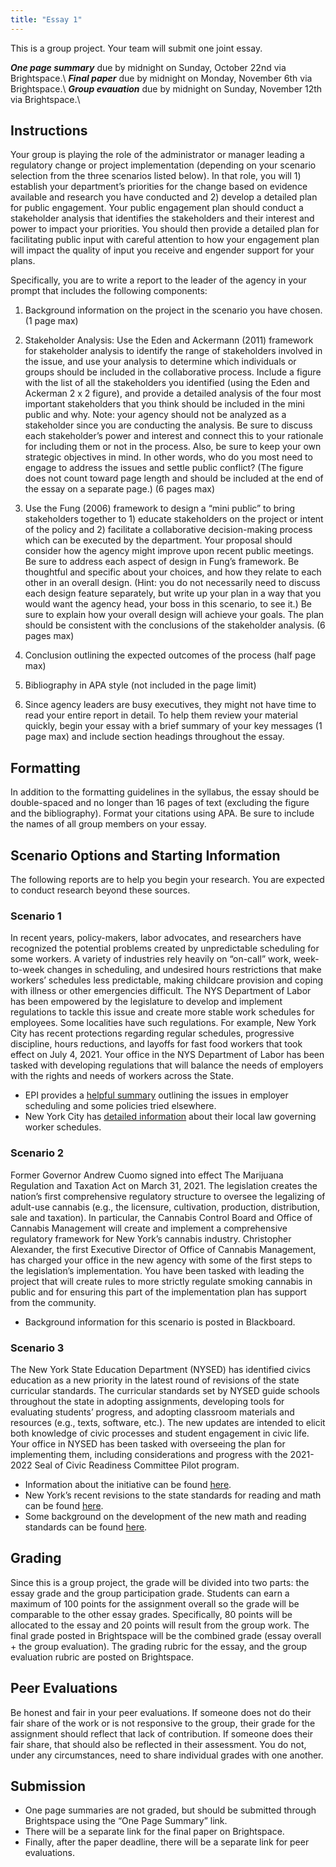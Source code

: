 ```yaml
---
title: "Essay 1"
---
```


:::{.callout-important}
This is a group project.  Your team will submit one joint essay.
:::

:::{.callout-note}
**_One page summary_** due by midnight on Sunday, October 22nd via Brightspace.\\
**_Final paper_** due by midnight on Monday, November 6th via Brightspace.\\
**_Group evauation_** due by midnight on Sunday, November 12th via Brightspace.\\
:::

## Instructions
Your group is playing the role of the administrator or manager leading a regulatory change or project implementation (depending on your scenario selection from the three scenarios listed below). In that role, you will 1) establish your department’s priorities for the change based on evidence available and research you have conducted and 2) develop a detailed plan for public engagement. Your public engagement plan should conduct a stakeholder analysis that identifies the stakeholders and their interest and power to impact your priorities. You should then provide a detailed plan for facilitating public input with careful attention to how your engagement plan will impact the quality of input you receive and engender support for your plans. 

Specifically, you are to write a report to the leader of the agency in your prompt that includes the following components:

1. Background information on the project in the scenario you have chosen.  (1 page max)

2.	Stakeholder Analysis: Use the Eden and Ackermann (2011) framework for stakeholder analysis to identify the range of stakeholders involved in the issue, and use your analysis to determine which individuals or groups should be included in the collaborative process. Include a figure with the list of all the stakeholders you identified (using the Eden and Ackerman 2 x 2 figure), and provide a detailed analysis of the four most important stakeholders that you think should be included in the mini public and why. Note: your agency should not be analyzed as a stakeholder since you are conducting the analysis.  Be sure to discuss each stakeholder’s power and interest and connect this to your rationale for including them or not in the process. Also, be sure to keep your own strategic objectives in mind. In other words, who do you most need to engage to address the issues and settle public conflict? (The figure does not count toward page length and should be included at the end of the essay on a separate page.) (6 pages max)

3.	Use the Fung (2006) framework to design a “mini public” to bring stakeholders together to 1) educate stakeholders on the project or intent of the policy and 2) facilitate a collaborative decision-making process which can be executed by the department.  Your proposal should consider how the agency might improve upon recent public meetings.  Be sure to address each aspect of design in Fung’s framework. Be thoughtful and specific about your choices, and how they relate to each other in an overall design. (Hint: you do not necessarily need to discuss each design feature separately, but write up your plan in a way that you would want the agency head, your boss in this scenario, to see it.) Be sure to explain how your overall design will achieve your goals. The plan should be consistent with the conclusions of the stakeholder analysis. (6 pages max)

4.	Conclusion outlining the expected outcomes of the process (half page max)

5.	Bibliography in APA style (not included in the page limit)

6.	Since agency leaders are busy executives, they might not have time to read your entire report in detail.  To help them review your material quickly, begin your essay with a brief summary of your key messages (1 page max) and include section headings throughout the essay.

## Formatting
In addition to the formatting guidelines in the syllabus, the essay should be double-spaced and no longer than 16 pages of text (excluding the figure and the bibliography).  Format your citations using APA.  Be sure to include the names of all group members on your essay.

## Scenario Options and Starting Information
The following reports are to help you begin your research.  You are expected to conduct research beyond these sources.

### Scenario 1
In recent years, policy-makers, labor advocates, and researchers have recognized the potential problems created by unpredictable scheduling for some workers. A variety of industries rely heavily on “on-call” work, week-to-week changes in scheduling, and undesired hours restrictions that make workers’ schedules less predictable, making childcare provision and coping with illness or other emergencies difficult. The NYS Department of Labor has been empowered by the legislature to develop and implement regulations to tackle this issue and create more stable work schedules for employees. Some localities have such regulations. For example, New York City has recent protections regarding regular schedules, progressive discipline, hours reductions, and layoffs for fast food workers that took effect on July 4, 2021. Your office in the NYS Department of Labor has been tasked with developing regulations that will balance the needs of employers with the rights and needs of workers across the State. 

- EPI provides a [helpful summary](https://www.epi.org/publication/fair-workweek-laws-help-more-than-1-8-million-workers/) outlining the issues in employer scheduling and some policies tried elsewhere.
- New York City has [detailed information](https://www1.nyc.gov/site/dca/workers/workersrights/fastfood-retail-workers.page) about their local law governing worker schedules.

### Scenario 2
Former Governor Andrew Cuomo signed into effect The Marijuana Regulation and Taxation Act on March 31, 2021. The legislation creates the nation’s first comprehensive regulatory structure to oversee the legalizing of adult-use cannabis (e.g., the licensure, cultivation, production, distribution, sale and taxation). In particular, the Cannabis Control Board and Office of Cannabis Management will create and implement a comprehensive regulatory framework for New York's cannabis industry. Christopher Alexander, the first Executive Director of Office of Cannabis Management, has charged your office in the new agency with some of the first steps to the legislation’s implementation. You have been tasked with leading the project that will create rules to more strictly regulate smoking cannabis in public and for ensuring this part of the implementation plan has support from the community.

- Background information for this scenario is posted in Blackboard.

### Scenario 3
The New York State Education Department (NYSED) has identified civics education as a new priority in the latest round of revisions of the state curricular standards. The curricular standards set by NYSED guide schools throughout the state in adopting assignments, developing tools for evaluating students’ progress, and adopting classroom materials and resources (e.g., texts, software, etc.). The new updates are intended to elicit both knowledge of civic processes and student engagement in civic life. Your office in NYSED has been tasked with overseeing the plan for implementing them, including considerations and progress with the 2021-2022 Seal of Civic Readiness Committee Pilot program. 

- Information about the initiative can be found [here](http://www.nysed.gov/curriculum-instruction/civic-readiness-initiative).
- New York’s recent revisions to the state standards for reading and math can be found [here](http://www.nysed.gov/next-generation-learning-standards).
- Some background on the development of the new math and reading standards can be found [here](https://www.edweek.org/teaching-learning/new-york-has-rewritten-the-common-core-heres-what-you-need-to-know/2017/09).

## Grading
Since this is a group project, the grade will be divided into two parts: the essay grade and the group participation grade.  Students can earn a maximum of 100 points for the assignment overall so the grade will be comparable to the other essay grades.  Specifically, 80 points will be allocated to the essay and 20 points will result from the group work.  The final grade posted in Brightspace will be the combined grade (essay overall + the group evaluation). The grading rubric for the essay, and the group evaluation rubric are posted on Brightspace.

:::{.callout-tip}
## Peer Evaluations
Be honest and fair in your peer evaluations. If someone does not do their fair share of the work or is not responsive to the group, their grade for the assignment should reflect that lack of contribution. If someone does their fair share, that should also be reflected in their assessment. You do not, under any circumstances, need to share individual grades with one another.
:::

## Submission
- One page summaries are not graded, but should be submitted through Brightspace using the "One Page Summary" link.
- There will be a separate link for the final paper on Brightspace.
- Finally, after the paper deadline, there will be a separate link for peer evaluations.
